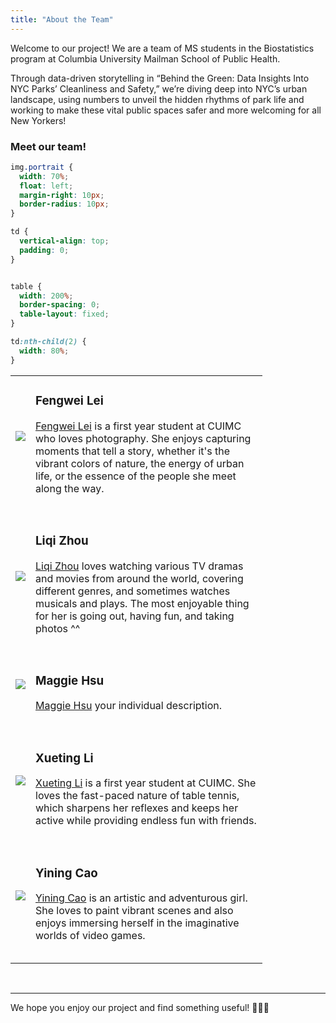 ```yaml
---
title: "About the Team"
---
```



Welcome to our project! We are a team of MS students in the Biostatistics program at Columbia University Mailman School of Public Health.

Through data-driven storytelling in "Behind the Green: Data Insights Into NYC Parks’ Cleanliness and Safety," we're diving deep into NYC's urban landscape, using numbers to unveil the hidden rhythms of park life and working to make these vital public spaces safer and more welcoming for all New Yorkers!

### Meet our team!

```css
img.portrait {
  width: 70%; 
  float: left; 
  margin-right: 10px;
  border-radius: 10px; 
}

td {
  vertical-align: top; 
  padding: 0; 
}


table {
  width: 200%; 
  border-spacing: 0; 
  table-layout: fixed; 
}

td:nth-child(2) {
  width: 80%;
}
```

```{=html}
<table style="width:80%">
  <tr>
    <td><img src="images/Fengwei Lei.jpg" class="portrait"></td>
    <td>
      <h3>Fengwei Lei</h3>
      <a href="https://github.com/fengweiL">Fengwei Lei</a> is a first year student at CUIMC who loves photography. She enjoys capturing moments that tell a story, whether it's the vibrant colors of nature, the energy of urban life, or the essence of the people she meet along the way.
    </td>
  </tr>
  <tr style="height: 30px;"></tr>

  <tr>
    <td><img src="images/Liqi Zhou.jpg" class="portrait"></td>
    <td>
      <h3>Liqi Zhou</h3>
      <a href="https://github.com/Zhou-cccc">Liqi Zhou</a> loves watching various TV dramas and movies from around the world, covering different genres, and sometimes watches musicals and plays. The most enjoyable thing for her is going out, having fun, and taking photos ^^
    </td>
  </tr>
  <tr style="height: 30px;"></tr>

  <tr>
    <td><img src="images/Maggie Hsu.jpg" class="portrait"></td>
    <td>
      <h3>Maggie Hsu</h3>
      <a href="https://github.com/mh4588">Maggie Hsu</a> your individual description.
    </td>
  </tr>
  <tr style="height: 30px;"></tr>

  <tr>
    <td><img src="images/Xueting Li.jpg" class="portrait"></td>
    <td>
      <h3>Xueting Li</h3>
      <a href="https://Summer-lxt-32.github.io">Xueting Li</a> is a first year student at CUIMC. She loves the fast-paced nature of table tennis, which sharpens her reflexes and keeps her active while providing endless fun with friends.
    </td>
  </tr>
  <tr style="height: 30px;"></tr>

  <tr>
    <td><img src="images/Yining Cao.jpg" class="portrait"></td>
    <td>
      <h3>Yining Cao</h3>
      <a href="https://github.com/elyn001">Yining Cao</a> is an artistic and adventurous girl. She loves to paint vibrant scenes and also enjoys immersing herself in the imaginative worlds of video games.
    </td>
  </tr>
  <tr style="height: 30px;"></tr>
</table>
```

<br>

---

We hope you enjoy our project and find something useful! 🌳🌿🌺

<div class="tocify-extend-page" data-unique="tocify-extend-page" style="height: 0;"></div>
